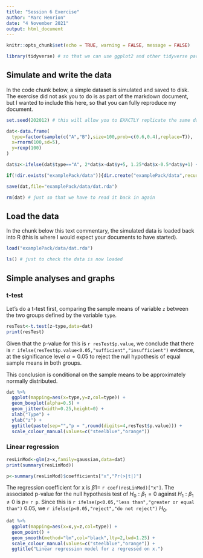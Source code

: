 ```yaml
---
title: "Session 6 Exercise"
author: "Marc Henrion"
date: "4 November 2021"
output: html_document
---
```


```r
knitr::opts_chunk$set(echo = TRUE, warning = FALSE, message = FALSE)

library(tidyverse) # so that we can use ggplot2 and other tidyverse packages
```

## Simulate and write the data

In the code chunk below, a simple dataset is simulated and saved to disk.
The exercise did not ask you to do is as part of the markdown document, but I wanted to include this here, so that you can fully reproduce my document.

```r
set.seed(202012) # this will allow you to EXACTLY replicate the same dataset and results

dat<-data.frame(
  type=factor(sample(c("A","B"),size=100,prob=c(0.6,0.4),replace=T)),
  x=rnorm(100,sd=5),
  y=rexp(100)
)

dat$z<-ifelse(dat$type=="A", 2*dat$x-dat$y+5, 1.25*dat$x-0.5*dat$y+1) + rnorm(100,sd=1.25)

if(!dir.exists("examplePack/data")){dir.create("examplePack/data",recursive=T)}

save(dat,file="examplePack/data/dat.rda")

rm(dat) # just so that we have to read it back in again
```

## Load the data

In the chunk below this text commentary, the simulated data is loaded back into R (this is where I would expect your documents to have started).

```r
load("examplePack/data/dat.rda")

ls() # just to check the data is now loaded
```

## Simple analyses and graphs

### t-test

Let's do a t-test first, comparing the sample means of variable `z` between the two groups defined by the variable `type`.

```r
resTest<-t.test(z~type,data=dat)
print(resTest)
```

Given that the p-value for this is `r resTest$p.value`, we conclude that there is `r ifelse(resTest$p.value<0.05,"sufficient","insufficient")` evidence, at the significance level $\alpha=0.05$ to reject the null hypothesis of equal sample means in both groups.

This conclusion is conditional on the sample means to be approximately normally distributed.

```r
dat %>%
  ggplot(mapping=aes(x=type,y=z,col=type)) +
  geom_boxplot(alpha=0.5) +
  geom_jitter(width=0.25,height=0) +
  xlab("Type") +
  ylab("z") +
  ggtitle(paste(sep="","p = ",round(digits=4,resTest$p.value))) +
  scale_colour_manual(values=c("steelblue","orange"))
```

### Linear regression

```r
resLinMod<-glm(z~x,family=gaussian,data=dat)
print(summary(resLinMod))

p<-summary(resLinMod)$coefficients["x","Pr(>|t|)"]
```

The regression coefficient for x is $\beta1=$ `r coef(resLinMod)["x"]`. The associated p-value for the null hypothesis test of $H_0:\beta_1=0$ against $H_1: \beta_1\neq0$ is $p=$ `r p`. Since this is `r ifelse(p<0.05,"less than","greater or equal than")` 0.05, we `r ifelse(p<0.05,"reject","do not reject")` $H_0$.

```r
dat %>%
  ggplot(mapping=aes(x=x,y=z,col=type)) +
  geom_point() +
  geom_smooth(method="lm",col="black",lty=2,lwd=1.25) +
  scale_colour_manual(values=c("steelblue","orange")) +
  ggtitle("Linear regression model for z regressed on x.")
```